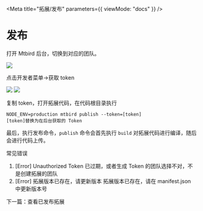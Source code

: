 
<Meta title="拓展/发布" parameters={{ viewMode: "docs" }} />

# 发布

打开 Mtbird 后台，切换到对应的团队。

<img src={Publish1} />

点击开发者菜单->获取 token

<img src={Publish2} />

<img src={Publish3} />

复制 token，打开拓展代码，在代码根目录执行

```shell
NODE_ENV=production mtbird publish --token=[token]
[token]替换为在后台获取的 Token
```

最后，执行发布命令，`publish` 命令会首先执行 `build` 对拓展代码进行编译，随后会进行代码上传。

常见错误

1. [Error] Unauthorized
   Token 已过期，或者生成 Token 的团队选择不对，不是创建拓展的团队
2. [Error] 拓展版本已存在，请更新版本
   拓展版本已存在，请在 manifest.json 中更新版本号

下一篇：<LinkTo kind="拓展-查看已发布拓展--page">查看已发布拓展</LinkTo>
